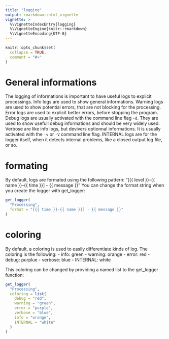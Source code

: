 ```yaml
---
title: "logging"
output: rmarkdown::html_vignette
vignette: >
  %\VignetteIndexEntry{logging}
  %\VignetteEngine{knitr::rmarkdown}
  %\VignetteEncoding{UTF-8}
---
```


```r
knitr::opts_chunk$set(
  collapse = TRUE,
  comment = "#>"
)
```

# General informations

The logging of informations is important to have useful logs to explicit
processings.
Info logs are used to show general informations.
Warning logs are used to show potential errors, that are not blocking for
the processing.
Error logs are used to explicit better errors, before stopping the
program.
Debug logs are usually activated with the command line flag `-d`. They
are used to show usefull debug informations and should be very widely
used.
Verbose are like info logs, but devivers optionnal informations. It is
usually activated with the `-v` or `-V` command line flag.
INTERNAL logs are for the logger itself, when it detects internal
problems, like a closed output log file, or so.

# formating

By default, logs are formated using the following pattern:
"[{{ level }}-{{ name }}-{{ time }}] - {{ message }}"
You can change the format string when you create the logger with get_logger:

```R
get_logger(
  "Processing",
  format = "[{{ time }}-{{ name }}] - {{ message }}"
)
```

# coloring
By default, a coloring is used to easily differentiate kinds of log.
The coloring is the following:
  - info: green
  - warning: orange
  - error: red
  - debug: purplue
  - verbose: blue
  - INTERNAL: white

This coloring can be changed by providing a named list to the get_logger
function:

```R
get_logger(
  "Processing",
  coloring = list(
    debug = "red",
    warning = "green",
    error = "purple",
    verbose = "blue",
    info = "orange",
    INTERNAL = "white"
  )
)
```
